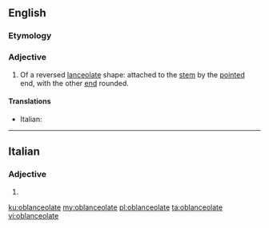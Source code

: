 ==English==

===Etymology===
{{prefix|ob|lanceolate|lang=en}}

===Adjective===
{{en-adj}}

# {{lb|en|botany|of leaves}} Of a reversed [[lanceolate]] shape: attached to the [[stem]] by the [[pointed]] end, with the other [[end]] rounded.

====Translations====
{{trans-top|of a reversed lanceolate shape}}
* Italian: {{t|it|oblanceolato}}
{{trans-mid}}
{{trans-bottom}}

----

==Italian==

===Adjective===
{{head|it|adjective form}}

# {{feminine plural of|oblanceolato|lang=it}}

[[ku:oblanceolate]]
[[my:oblanceolate]]
[[pl:oblanceolate]]
[[ta:oblanceolate]]
[[vi:oblanceolate]]